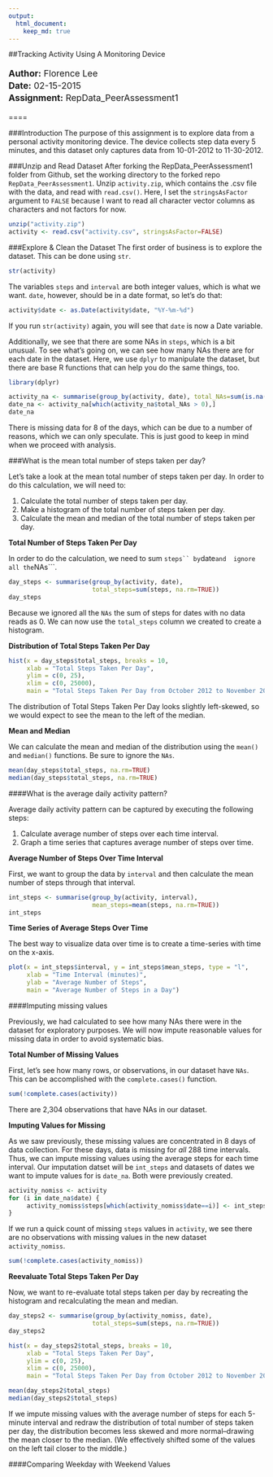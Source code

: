 ```yaml
---
output: 
  html_document:
    keep_md: true
---
```


##Tracking Activity Using A Monitoring Device
<p style="font-size: 13pt; line-height:18pt"> 
**Author:** Florence Lee<br>
**Date:** 02-15-2015<br>
**Assignment:** RepData_PeerAssessment1</p>

====

###Introduction
The purpose of this assignment is to explore data from a personal activity
monitoring device. The device collects step data every 5 minutes, and this 
dataset only captures data from 10-01-2012 to 11-30-2012.

###Unzip and Read Dataset
After forking the RepData_PeerAssessment1 folder from Github, set the working 
directory to the forked repo ```RepData_PeerAssessment1```. Unzip ```activity.zip```, 
which contains the .csv file with the data, and read with ```read.csv()```. Here,
I set the ```stringsAsFactor``` argument to ```FALSE``` because I want to read
all character vector columns as characters and not factors for now.

```r
unzip("activity.zip") 
activity <- read.csv("activity.csv", stringsAsFactor=FALSE)
```

###Explore & Clean the Dataset
The first order of business is to explore the dataset. This can be done using 
```str```.

```r
str(activity)
```

The variables ```steps``` and ```interval``` are both integer values, which is
what we want. ```date```, however, should be in a date format, so let's do that:

```r
activity$date <- as.Date(activity$date, "%Y-%m-%d")
```

If you run ```str(activity)``` again, you will see that ```date``` is now a 
Date variable. 

Additionally, we see that there are some NAs in ```steps```, which is a bit
unusual. To see what's going on, we can see how many NAs there are for each date
in the dataset. Here, we use ```dplyr``` to manipulate the dataset, but there
are base R functions that can help you do the same things, too.

```r
library(dplyr)
```

```r
activity_na <- summarise(group_by(activity, date), total_NAs=sum(is.na(steps)))
date_na <- activity_na[which(activity_na$total_NAs > 0),]
date_na
```

There is missing data for 8 of the days, which can be due to a number of reasons,
which we can only speculate. This is just good to keep in mind when we proceed
with analysis.

###What is the mean total number of steps taken per day?

Let's take a look at the mean total number of steps taken per day. In order to
do this calculation, we will need to:

1. Calculate the total number of steps taken per day. 
2. Make a histogram of the total number of steps taken per day. 
3. Calculate the mean and median of the total number of steps taken per day. 

**Total Number of Steps Taken Per Day**

In order to do the calculation, we need to sum ```steps`` by ```date``` and 
ignore all the ```NAs```. 

```r
day_steps <- summarise(group_by(activity, date), 
                       total_steps=sum(steps, na.rm=TRUE))
day_steps
```

Because we ignored all the ```NAs``` the sum of steps for dates with no data 
reads as 0. We can now use the ```total_steps``` column we created to create
a histogram.

**Distribution of Total Steps Taken Per Day**

```r
hist(x = day_steps$total_steps, breaks = 10, 
     xlab = "Total Steps Taken Per Day", 
     ylim = c(0, 25), 
     xlim = c(0, 25000),
     main = "Total Steps Taken Per Day from October 2012 to November 2012")
```

The distribution of Total Steps Taken Per Day looks slightly left-skewed, so 
we would expect to see the mean to the left of the median.

**Mean and Median**

We can calculate the mean and median of the distribution using the ```mean()```
and ```median()``` functions. Be sure to ignore the ```NAs```.

```r
mean(day_steps$total_steps, na.rm=TRUE)
median(day_steps$total_steps, na.rm=TRUE)
```

####What is the average daily activity pattern?

Average daily activity pattern can be captured by executing the following steps:

1. Calculate average number of steps over each time interval.
2. Graph a time series that captures average number of steps over time.

**Average Number of Steps Over Time Interval**

First, we want to group the data by ```interval``` and then calculate the mean
number of steps through that interval.

```r
int_steps <- summarise(group_by(activity, interval), 
                       mean_steps=mean(steps, na.rm=TRUE))
int_steps
```

**Time Series of Average Steps Over Time**

The best way to visualize data over time is to create a time-series with time 
on the x-axis. 

```r
plot(x = int_steps$interval, y = int_steps$mean_steps, type = "l", 
     xlab = "Time Interval (minutes)", 
     ylab = "Average Number of Steps", 
     main = "Average Number of Steps in a Day")
```

####Imputing missing values

Previously, we had calculated to see how many NAs there were in the dataset for
exploratory purposes. We will now impute reasonable values for missing data in 
order to avoid systematic bias.

**Total Number of Missing Values**

First, let's see how many rows, or observations, in our dataset have ```NAs```. 
This can be accomplished with the ```complete.cases()``` function.

```r
sum(!complete.cases(activity))
```

There are 2,304 observations that have NAs in our dataset. 

**Imputing Values for Missing**

As we saw previously, these missing values are concentrated in 8 days of data
collection. For these days, data is missing for *all* 288 time intervals. Thus, 
we can impute missing values using the average steps for each time interval. Our
imputation datset will be ```int_steps``` and datasets of dates we want to 
impute values for is ```date_na```. Both were previously created.

```r
activity_nomiss <- activity
for (i in date_na$date) {
     activity_nomiss$steps[which(activity_nomiss$date==i)] <- int_steps$mean_steps
}
```

If we run a quick count of missing ```steps``` values in ```activity```, we see
there are no observations with missing values in the new dataset ```activity_nomiss```.

```r
sum(!complete.cases(activity_nomiss))
```

**Reevaluate Total Steps Taken Per Day**

Now, we want to re-evaluate total steps taken per day by recreating the histogram
and recalculating the mean and median.

```r
day_steps2 <- summarise(group_by(activity_nomiss, date), 
                       total_steps=sum(steps, na.rm=TRUE))
day_steps2
```

```r
hist(x = day_steps2$total_steps, breaks = 10, 
     xlab = "Total Steps Taken Per Day", 
     ylim = c(0, 25), 
     xlim = c(0, 25000),
     main = "Total Steps Taken Per Day from October 2012 to November 2012")
```

```r
mean(day_steps2$total_steps)
median(day_steps2$total_steps)
```

If we impute missing values with the average number of steps for each 5-minute
interval and redraw the distribution of total number of steps taken per day,
the distribution becomes less skewed and more normal--drawing the mean closer 
to the median. (We effectively shifted some of the values on the left tail
closer to the middle.)

####Comparing Weekday with Weekend Values

